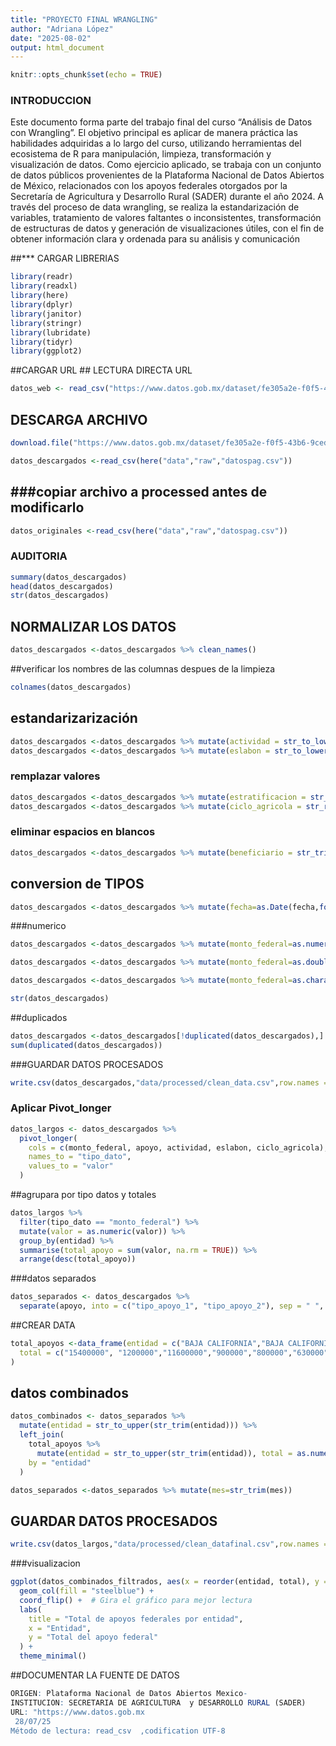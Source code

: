 ---
title: "PROYECTO FINAL WRANGLING"
author: "Adriana López"
date: "2025-08-02"
output: html_document
---

```{r setup, include=FALSE}
knitr::opts_chunk$set(echo = TRUE)
```
### INTRODUCCION
Este documento forma parte del trabajo final del curso “Análisis de Datos con Wrangling”. El objetivo principal es aplicar de manera práctica las habilidades adquiridas a lo largo del curso, utilizando herramientas del ecosistema de R para manipulación, limpieza, transformación y visualización de datos.
Como ejercicio aplicado, se trabaja con un conjunto de datos públicos provenientes de la Plataforma Nacional de Datos Abiertos de México, relacionados con los apoyos federales otorgados por la Secretaría de Agricultura y Desarrollo Rural (SADER) durante el año 2024.
A través del proceso de data wrangling, se realiza la estandarización de variables, tratamiento de valores faltantes o inconsistentes, transformación de estructuras de datos y generación de visualizaciones útiles, con el fin de obtener información clara y ordenada para su análisis y comunicación


##*** CARGAR LIBRERIAS
```{r}
library(readr)
library(readxl)
library(here)
library(dplyr)
library(janitor)
library(stringr)
library(lubridate)
library(tidyr)
library(ggplot2)
```


##CARGAR URL
## LECTURA DIRECTA URL
```{r}
datos_web <- read_csv("https://www.datos.gob.mx/dataset/fe305a2e-f0f5-43b6-9ced-8bdb486bf5ab/resource/ce6d882c-51bd-4ba4-bfcc-422b62af94f5/download/07_fortal_prog_fitozoosan_e_inocuidad_op_org_admon_riesgos_emerg_2024.csv")

```

## DESCARGA ARCHIVO
```{r}
download.file("https://www.datos.gob.mx/dataset/fe305a2e-f0f5-43b6-9ced-8bdb486bf5ab/resource/ce6d882c-51bd-4ba4-bfcc-422b62af94f5/download/07_fortal_prog_fitozoosan_e_inocuidad_op_org_admon_riesgos_emerg_2024.csv",destfile = here("data","raw","datospag.csv"))

datos_descargados <-read_csv(here("data","raw","datospag.csv"))
```

## ###copiar archivo a processed antes de modificarlo
```{r}
datos_originales <-read_csv(here("data","raw","datospag.csv"))
```
### AUDITORIA
```{r}
summary(datos_descargados)
head(datos_descargados)
str(datos_descargados)
```

## NORMALIZAR LOS DATOS
```{r}
datos_descargados <-datos_descargados %>% clean_names()
```

##verificar  los nombres de las columnas despues de la limpieza


```{r}
colnames(datos_descargados)
```

## estandarizarización


```{r}
datos_descargados <-datos_descargados %>% mutate(actividad = str_to_lower(actividad))
datos_descargados <-datos_descargados %>% mutate(eslabon = str_to_lower(eslabon))
```

### remplazar valores

```{r}
datos_descargados <-datos_descargados %>% mutate(estratificacion = str_replace_all(estratificacion, "MUY BAJO" , "1"))
datos_descargados <-datos_descargados %>% mutate(ciclo_agricola = str_replace_all(ciclo_agricola, "0" , "primavera"))
```


### eliminar espacios en blancos

```{r}
datos_descargados <-datos_descargados %>% mutate(beneficiario = str_trim(beneficiario), actividad = str_trim(actividad))
```

## conversion de TIPOS
```{r}
datos_descargados <-datos_descargados %>% mutate(fecha=as.Date(fecha,format("%D-%M-%Y")))
```

###numerico
```{r}
datos_descargados <-datos_descargados %>% mutate(monto_federal=as.numeric(monto_federal))

datos_descargados <-datos_descargados %>% mutate(monto_federal=as.double(monto_federal))

datos_descargados <-datos_descargados %>% mutate(monto_federal=as.character(monto_federal))

```
```{r}
str(datos_descargados)
```

##duplicados
```{r}
datos_descargados <-datos_descargados[!duplicated(datos_descargados),]
sum(duplicated(datos_descargados))
```

###GUARDAR DATOS PROCESADOS
```{r}
write.csv(datos_descargados,"data/processed/clean_data.csv",row.names = FALSE)
```

### Aplicar Pivot_longer
```{r}
datos_largos <- datos_descargados %>%
  pivot_longer(
    cols = c(monto_federal, apoyo, actividad, eslabon, ciclo_agricola),
    names_to = "tipo_dato",
    values_to = "valor"
  )
```


##agrupara por tipo datos y totales
```{r}
datos_largos %>%
  filter(tipo_dato == "monto_federal") %>%
  mutate(valor = as.numeric(valor)) %>%
  group_by(entidad) %>%
  summarise(total_apoyo = sum(valor, na.rm = TRUE)) %>%
  arrange(desc(total_apoyo))

```


###datos separados
```{r}
datos_separados <- datos_descargados %>%
  separate(apoyo, into = c("tipo_apoyo_1", "tipo_apoyo_2"), sep = " ", extra = "merge", fill = "right")
```


##CREAR DATA

```{r}
total_apoyos <-data_frame(entidad = c("BAJA CALIFORNIA","BAJA CALIFORNIA SUR","SAN LUIS POTOSI","YUCATAN","GUERRERO", "EDO MEXICO","CAMPECHE", "COLIMA","TABASCO","QUINTANA ROO", "OAXACA","MORELOS","VERACRUZ","NAYARIT","SONORA"), 
  total = c("15400000", "1200000","11600000","900000","800000","630000","6000000","5000000","5000000","4800000","4399750","2500000","1500000","1000000","1000000")
)
```

## datos combinados
```{r}
datos_combinados <- datos_separados %>%
  mutate(entidad = str_to_upper(str_trim(entidad))) %>%
  left_join(
    total_apoyos %>%
      mutate(entidad = str_to_upper(str_trim(entidad)), total = as.numeric(total)),
    by = "entidad"
  )
```
```{r}
datos_separados <-datos_separados %>% mutate(mes=str_trim(mes))
```
## GUARDAR DATOS PROCESADOS
```{r}
write.csv(datos_largos,"data/processed/clean_datafinal.csv",row.names = FALSE)
```

###visualizacion
```{r}
ggplot(datos_combinados_filtrados, aes(x = reorder(entidad, total), y = total)) +
  geom_col(fill = "steelblue") +
  coord_flip() +  # Gira el gráfico para mejor lectura
  labs(
    title = "Total de apoyos federales por entidad",
    x = "Entidad",
    y = "Total del apoyo federal"
  ) +
  theme_minimal()

```



##DOCUMENTAR LA FUENTE DE DATOS
```{r}
ORIGEN: Plataforma Nacional de Datos Abiertos Mexico-
INSTITUCION: SECRETARIA DE AGRICULTURA  y DESARROLLO RURAL (SADER)
URL: "https://www.datos.gob.mx
 28/07/25
Método de lectura: read_csv  ,codification UTF-8

```




